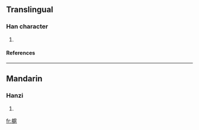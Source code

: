 ==Translingual==
===Han character===
{{Han char|rn=75|rad=木|as=11|sn=15|four=4291<sub>7</sub>|canj=木竹尸山 (DHSU), 木戈尸山 (DISU)}}
# {{defn|Han|sort=木11}}
====References====
{{Han ref|kx=0548.010|dkj=15380|dj=0935.200|hdz=21285.010|uh=69F4|ud=27124|bh=E5EE|bd=58862}}

----
==Mandarin==
===Hanzi===
{{cmn-hanzi|pin=[[hù]] (hu4), [[niè]] (nie4)|wg=hu<sup>4</sup>, nieh<sup>4</sup>}}
# {{defn|Mandarin}}

[[fr:槴]]